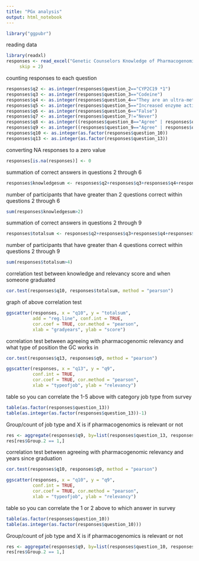 ```yaml
---
title: "PGx analysis"
output: html_notebook
---
```

```r
library("ggpubr")
```

reading data
```r
library(readxl)
responses <- read_excel("Genetic Counselors Knowledge of Pharmacogenomics.xlsx", 
     skip = 2)

```

counting responses to each question
```r
responses$q2 <- as.integer(responses$question_2=="CYP2C19 *1")
responses$q3 <- as.integer(responses$question_3=="Codeine")
responses$q4 <- as.integer(responses$question_4=="They are an ultra-metabolizer")
responses$q5 <- as.integer(responses$question_5=="Increased enzyme activity, causing someone to experience symptoms of a higher dose of the drug than they were given")
responses$q6 <- as.integer(responses$question_6=="False")
responses$q7 <- as.integer(responses$question_7!="Never")
responses$q8 <- as.integer((responses$question_8=="Agree" | responses$question_8=="Strongly agree"))
responses$q9 <- as.integer((responses$question_9=="Agree" | responses$question_9=="Strongly agree"))
responses$q10 <- as.integer(as.factor(responses$question_10))
responses$q13 <- as.integer(as.factor(responses$question_13))
```


converting NA responses to a zero value
```r
responses[is.na(responses)] <- 0
```

summation of correct answers in questions 2 through 6
```r
responses$knowledgesum <- responses$q2+responses$q3+responses$q4+responses$q5+responses$q6
```

number of participants that have greater than 2 questions correct within questions 2 through 6
```r
sum(responses$knowledgesum>2)
```

summation of correct answers in questions 2 through 9
```r
responses$totalsum <- responses$q2+responses$q3+responses$q4+responses$q5+responses$q6+responses$q7+responses$q8+responses$q9
```

number of participants that have greater than 4 questions correct within questions 2 through 9
```r
sum(responses$totalsum>4)
```

correlation test between knowledge and relevancy score and when someone graduated

```r
cor.test(responses$q10, responses$totalsum, method = "pearson")
```

graph of above correlation test

```r
ggscatter(responses, x = "q10", y = "totalsum", 
          add = "reg.line", conf.int = TRUE, 
          cor.coef = TRUE, cor.method = "pearson",
          xlab = "gradyears", ylab = "score")
```

correlation test between agreeing with pharmacogenomic relevancy and what type of position the GC works in
```r
cor.test(responses$q13, responses$q9, method = "pearson")
```


```r
ggscatter(responses, x = "q13", y = "q9", 
          conf.int = TRUE, 
          cor.coef = TRUE, cor.method = "pearson",
          xlab = "typeofjob", ylab = "relevancy")
```


table so you can correlate the 1-5 above with category job type from survey
```r
table(as.factor(responses$question_13))
table(as.integer(as.factor(responses$question_13))-1)
```

Group/count of job type and X is if pharmacogenomics is relevant or not
```r
res <- aggregate(responses$q9, by=list(responses$question_13, responses$q9), FUN=length)
res[res$Group.2 == 1,]
```


correlation test between agreeing with pharmacogenomic relevancy and years since graduation
```r
cor.test(responses$q10, responses$q9, method = "pearson")
```


```r
ggscatter(responses, x = "q10", y = "q9", 
          conf.int = TRUE, 
          cor.coef = TRUE, cor.method = "pearson",
          xlab = "typeofjob", ylab = "relevancy")
```


table so you can correlate the 1 or 2 above to which answer in survey
```r
table(as.factor(responses$question_10))
table(as.integer(as.factor(responses$question_10)))
```

Group/count of job type and X is if pharmacogenomics is relevant or not
```r
res <- aggregate(responses$q9, by=list(responses$question_10, responses$q9), FUN=length)
res[res$Group.2 == 1,]
```


















